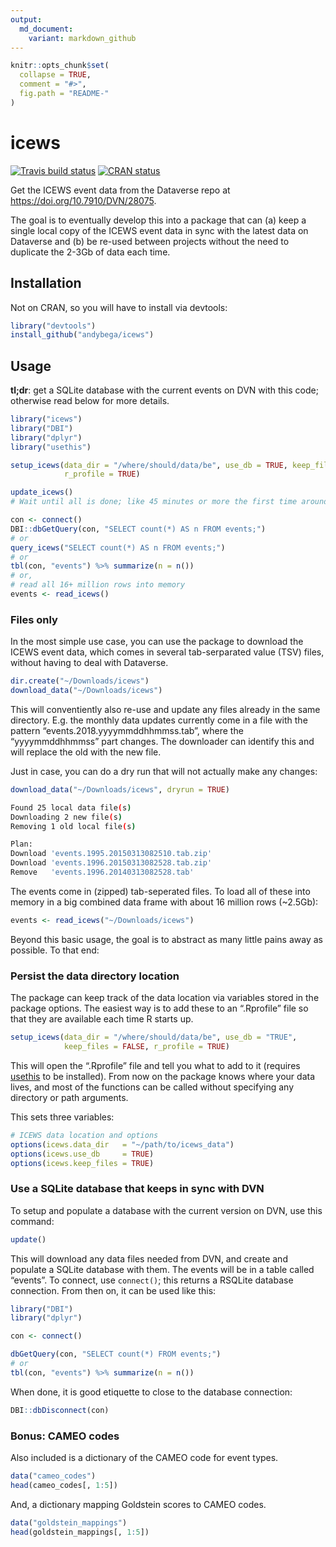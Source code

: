 ```yaml
---
output:
  md_document:
    variant: markdown_github
---
```


<!-- README.md is generated from README.Rmd. Please edit that file -->

```r
knitr::opts_chunk$set(
  collapse = TRUE,
  comment = "#>",
  fig.path = "README-"
)
```

# icews

[![Travis build status](https://travis-ci.org/andybega/icews.svg?branch=master)](https://travis-ci.org/andybega/icews)
[![CRAN status](https://www.r-pkg.org/badges/version/icews)](https://cran.r-project.org/package=icews)

Get the ICEWS event data from the Dataverse repo at [https://doi.org/10.7910/DVN/28075](https://dataverse.harvard.edu/dataset.xhtml?persistentId=doi:10.7910/DVN/28075).

The goal is to eventually develop this into a package that can (a) keep a single local copy of the ICEWS event data in sync with the latest data on Dataverse and (b) be re-used between projects without the need to duplicate the 2-3Gb of data each time.  

## Installation

Not on CRAN, so you will have to install via devtools:

```r
library("devtools")
install_github("andybega/icews")
```


## Usage

**tl;dr**: get a SQLite database with the current events on DVN with this code; otherwise read below for more details. 

```r
library("icews")
library("DBI")
library("dplyr")
library("usethis")

setup_icews(data_dir = "/where/should/data/be", use_db = TRUE, keep_files = TRUE,
            r_profile = TRUE)

update_icews()
# Wait until all is done; like 45 minutes or more the first time around

con <- connect()
DBI::dbGetQuery(con, "SELECT count(*) AS n FROM events;")
# or
query_icews("SELECT count(*) AS n FROM events;")
# or
tbl(con, "events") %>% summarize(n = n())
# or, 
# read all 16+ million rows into memory
events <- read_icews()
```

### Files only

In the most simple use case, you can use the package to download the ICEWS event data, which comes in several tab-serparated value (TSV) files, without having to deal with Dataverse. 

```r
dir.create("~/Downloads/icews")
download_data("~/Downloads/icews")
```

This will conventiently also re-use and update any files already in the same directory. E.g. the monthly data updates currently come in a file with the pattern "events.2018.yyyymmddhhmmss.tab", where the "yyyymmddhhmmss" part changes. The downloader can identify this and will replace the old with the new file. 

Just in case, you can do a dry run that will not actually make any changes:

```r
download_data("~/Downloads/icews", dryrun = TRUE)
```

```bash
Found 25 local data file(s)
Downloading 2 new file(s)
Removing 1 old local file(s)

Plan:
Download 'events.1995.20150313082510.tab.zip'
Download 'events.1996.20150313082528.tab.zip'
Remove   'events.1996.20140313082528.tab'
```

The events come in (zipped) tab-seperated files. To load all of these into memory in a big combined data frame with about 16 million rows (~2.5Gb):

```r
events <- read_icews("~/Downloads/icews")
```

Beyond this basic usage, the goal is to abstract as many little pains away as possible. To that end: 

### Persist the data directory location

The package can keep track of the data location via variables stored in the package options. The easiest way is to add these to an ".Rprofile" file so that they are available each time R starts up.

```r
setup_icews(data_dir = "/where/should/data/be", use_db = "TRUE", 
            keep_files = FALSE, r_profile = TRUE)
```

This will open the ".Rprofile" file and tell you what to add to it (requires [usethis](https://cran.r-project.org/package=usethis) to be installed). From now on the package knows where your data lives, and most of the functions can be called without specifying any directory or path arguments.  

This sets three variables:

```r
# ICEWS data location and options
options(icews.data_dir   = "~/path/to/icews_data")
options(icews.use_db     = TRUE)
options(icews.keep_files = TRUE)
```

### Use a SQLite database that keeps in sync with DVN

To setup and populate a database with the current version on DVN, use this command:

```r
update()
```

This will download any data files needed from DVN, and create and populate a SQLite database with them. The events will be in a table called "events". To connect, use `connect()`; this returns a RSQLite database connection. From then on, it can be used like this:

```r
library("DBI")
library("dplyr")

con <- connect()

dbGetQuery(con, "SELECT count(*) FROM events;")
# or
tbl(con, "events") %>% summarize(n = n())
```

When done, it is good etiquette to close to the database connection:

```r
DBI::dbDisconnect(con)
```

### Bonus: CAMEO codes

Also included is a dictionary of the CAMEO code for event types. 

```r
data("cameo_codes")
head(cameo_codes[, 1:5])
```

And, a dictionary mapping Goldstein scores to CAMEO codes. 

```r
data("goldstein_mappings")
head(goldstein_mappings[, 1:5])
```

